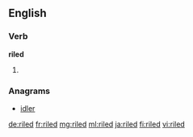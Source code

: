 ==English==

===Verb===
'''riled'''

# {{en-past of|rile}}

===Anagrams===
* [[idler#English|idler]]

[[de:riled]]
[[fr:riled]]
[[mg:riled]]
[[ml:riled]]
[[ja:riled]]
[[fi:riled]]
[[vi:riled]]